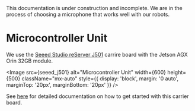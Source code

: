 
<Callout type="warning" emoji="⚠️">
  This documentation is under construction and incomplete. We are in the process
  of choosing a microphone that works well with our robots.
</Callout>

# Microcontroller Unit

We use the [Seeed Studio reServer J501](https://www.seeedstudio.com/reServer-Industrial-J501-Carrier-Board-Add-on.html) carrire board with the Jetson AGX Orin 32GB module.

<Image
  src={seeed_j501}
  alt="Microcontroller Unit"
  width={600}
  height={500}
  className="mx-auto"
  style={{ display: 'block', margin: '0 auto', marginTop: '20px', marginBottom: '20px' }}
/>

See [here](https://wiki.seeedstudio.com/reserver_j501_getting_started/) for detailed documentation on how to get started with this carrier board.
